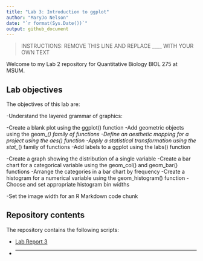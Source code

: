 ```yaml
---
title: "Lab 3: Introduction to ggplot"
author: "MaryJo Nelson"
date: "`r format(Sys.Date())`"
output: github_document
---
```


> INSTRUCTIONS: REMOVE THIS LINE AND REPLACE ____ WITH YOUR OWN TEXT

Welcome to my Lab 2 repository for Quantitative Biology BIOL 275 at MSUM.

## Lab objectives

The objectives of this lab are:

-Understand the layered grammar of graphics:

-Create a blank plot using the ggplot() function
  -Add geometric objects using the geom_*() family of functions
  -Define an aesthetic mapping for a project using the aes() function
  -Apply a statistical transformation using the stat_*() family of functions
  -Add labels to a ggplot using the labs() function
  
-Create a graph showing the distribution of a single variable
  -Create a bar chart for a categorical variable using the geom_col() and geom_bar() functions
  -Arrange the categories in a bar chart by frequency
  -Create a histogram for a numerical variable using the geom_histogram() function
  -Choose and set appropriate histogram bin widths
  
-Set the image width for an R Markdown code chunk

## Repository contents

The repository contains the following scripts:

- [Lab Report 3](lab-report.md)
- ___

